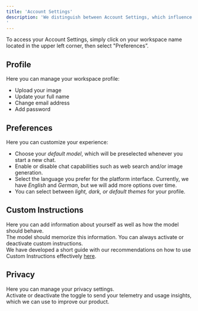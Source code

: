 ```yaml
---
title: 'Account Settings'
description: 'We distinguish between Account Settings, which influence only your personal account, and Workspace Settings, which impact the entire workspace.
'
---
```

To access your Account Settings, simply click on your workspace name located in the upper left corner, then select "Preferences”.

## Profile
Here you can manage your workspace profile:
- Upload your image
- Update your full name
- Change email address
- Add password

## Preferences
Here you can customize your experience:
- Choose your _default model_, which will be preselected whenever you start a new chat.
- Enable or disable chat capabilities such as web search and/or image generation.
- Select the language you prefer for the platform interface. Currently, we have _English_ and _German_, but we will add more options over time.
- You can select between _light, dark, or default themes_ for your profile.

## Custom Instructions
Here you can add information about yourself as well as how the model should behave. <br />
The model should memorize this information. You can always activate or deactivate custom instructions. <br />
We have developed a short guide with our recommendations on how to use Custom Instructions effectively [here](/product/instructions).

## Privacy
Here you can manage your privacy settings. <br />
Activate or deactivate the toggle to send your telemetry and usage insights, which we can use to improve our product.
